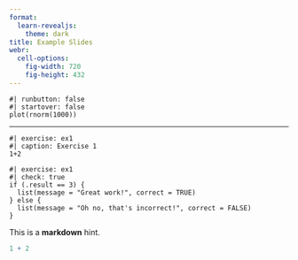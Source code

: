 ```yaml
---
format:
  learn-revealjs:
    theme: dark
title: Example Slides
webr:
  cell-options:
    fig-width: 720
    fig-height: 432
---
```


```webr
#| runbutton: false
#| startover: false
plot(rnorm(1000))
```

---

```webr
#| exercise: ex1
#| caption: Exercise 1
1+2
```

```webr
#| exercise: ex1
#| check: true
if (.result == 3) {
  list(message = "Great work!", correct = TRUE)
} else {
  list(message = "Oh no, that's incorrect!", correct = FALSE)
}
```

::: { .hint exercise="ex1" }

This is a **markdown** hint.

:::

::: { .solution exercise="ex1" }

```r
1 + 2
```

:::
